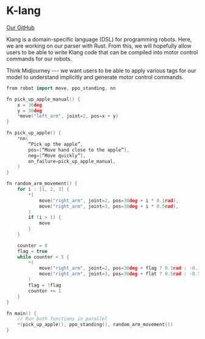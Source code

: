 # K-lang

[Our GitHub](https://github.com/kscalelabs/klang)

Klang is a domain-specific language (DSL) for programming robots. Here, we are working on our parser with Rust. From this, we will hopefully allow users to be able to write Klang code that can be compiled into motor control commands for our robots.

Think Midjourney --- we want users to be able to apply various tags for our model to understand implicitly and generate motor control commands. 

```cpp filename=pick_up_apple.k showLineNumbers
from robot import move, ppo_standing, nn

fn pick_up_apple_manual() {
    x = 30deg
    y = 30deg
    *move("left_arm", joint=2, pos=x + y)
}

fn pick_up_apple() {
    *nn(
        “Pick up the apple”,
        pos=[“Move hand close to the apple”],
        neg=[“Move quickly”],
        on_failure=pick_up_apple_manual,
    )
}

fn random_arm_movement() {
    for i : [1, 2, 3] {
        *(
            move("right_arm", joint=2, pos=30deg + i * 0.1rad),
            move("right_arm", joint=3, pos=30deg + i * 0.5rad),
        )
        if (i > 1) {
            move
        }
    }

    counter = 0
    flag = true
    while counter < 5 {
        *(
            move("right_arm", joint=2, pos=30deg + flag ? 0.1rad : -0.1rad),
            move("right_arm", joint=3, pos=30deg + flat ? 0.5rad : -0.5rad),
        )
        flag = !flag
        counter += 1
    }
}

fn main() {
    // Run both functions in parallel
    *(pick_up_apple(), ppo_standing(), random_arm_movement())
}

```